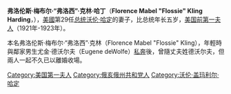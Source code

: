 {{Infobox Officeholder
|name                = 弗洛倫斯·哈定
|original_name       = Florence Harding
| image = Florence_Harding.jpg 
| image_size =
| birth_date = {{birth date|1860|8|15}}
| birth_place = {{USA}}[[俄亥俄州|俄亥俄州]][[马里恩_(俄亥俄州)|马里恩]]
| death_date = {{death date and age|1924|11|21|1860|8|15}}
| death_place = {{USA}}[[俄亥俄州|俄亥俄州]][[马里恩_(俄亥俄州)|马里恩]]
| deathcause = [[腎臟衰竭|腎臟衰竭]]
| restingplace = [[艾奥瓦州|艾奥瓦州]][[西布兰奇_(艾奥瓦州)|西布兰奇]]
|office              = [[美國第一夫人|美國第一夫人]]
|term_start          = 1921年3月4日
|term_end            = 1923年8月3日
|president           = [[沃伦·盖玛利尔·哈定|沃伦·盖玛利尔·哈定]]
| predecessor= {{le|Edith Bolling Wilson}}
| successor= [[格雷丝·柯立芝|格雷丝·柯立芝]]
| boards =
| religion =
| signature = Florence Harding Signature.svg
| spouse = Eugene DeWolfe（離婚）<br> [[沃伦·盖玛利尔·哈定|沃伦·盖玛利尔·哈定]]
| children =
}}
'''弗洛伦斯·梅布尔·“弗洛西”·克林·哈丁'''（'''Florence Mabel "Flossie" Kling Harding'''，{{bd|1860年|8月15日|1924年|11月21日}}），[[美國|美國]]第29任[[美国总统|总统]][[沃伦·哈定|沃伦·哈定]]的妻子，比总统年长五岁，[[美国第一夫人|美国前第一夫人]]（1921年-1923年）。

本名弗洛伦斯·梅布尔·“弗洛西”·克林（Florence Mabel "Flossie" Kling），年輕時與鄰家男生尤金·德沃尔夫（Eugene deWolfe）[[私奔|私奔]]後，曾隨丈夫姓德沃尔夫，但兩人一起不久已以離婚收場。

{{Authority control}}
{{US-poli-bio-stub}}
{{US First Ladies}}
{{DEFAULTSORT:Harding, Florence}}
[[Category:美国第一夫人|Category:美国第一夫人]]
[[Category:俄亥俄州共和党人|Category:俄亥俄州共和党人]]
[[Category:沃伦·盖玛利尔·哈定|Category:沃伦·盖玛利尔·哈定]]